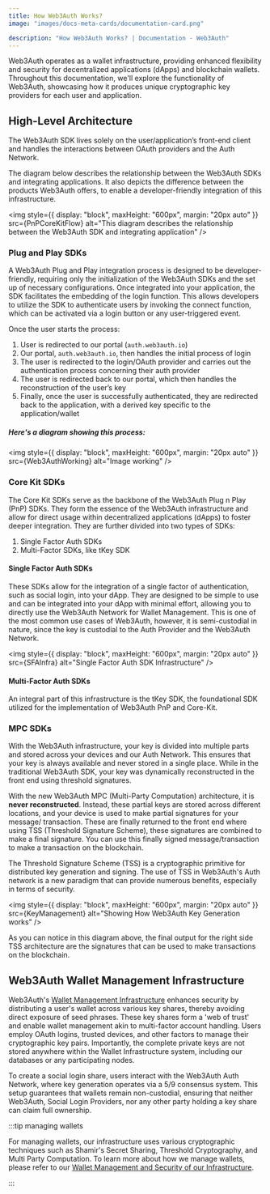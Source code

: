 ```yaml
---
title: How Web3Auth Works?
image: "images/docs-meta-cards/documentation-card.png"

description: "How Web3Auth Works? | Documentation - Web3Auth"
---
```



Web3Auth operates as a wallet infrastructure, providing enhanced flexibility and security for
decentralized applications (dApps) and blockchain wallets. Throughout this documentation, we'll
explore the functionality of Web3Auth, showcasing how it produces unique cryptographic key providers
for each user and application.

## High-Level Architecture

The Web3Auth SDK lives solely on the user/application’s front-end client and handles the
interactions between OAuth providers and the Auth Network.

The diagram below describes the relationship between the Web3Auth SDKs and integrating applications.
It also depicts the difference between the products Web3Auth offers, to enable a developer-friendly
integration of this infrastructure.

<img
  style={{ display: "block", maxHeight: "600px", margin: "20px auto" }}
  src={PnPCoreKitFlow}
  alt="This diagram describes the relationship between the Web3Auth SDK and integrating application"
/>

### Plug and Play SDKs

A Web3Auth Plug and Play integration process is designed to be developer-friendly, requiring only
the initialization of the Web3Auth SDKs and the set up of necessary configurations. Once integrated
into your application, the SDK facilitates the embedding of the login function. This allows
developers to utilize the SDK to authenticate users by invoking the connect function, which can be
activated via a login button or any user-triggered event.

Once the user starts the process:

1. User is redirected to our portal (`auth.web3auth.io`)
2. Our portal, `auth.web3auth.io`, then handles the initial process of login
3. The user is redirected to the login/OAuth provider and carries out the authentication process
   concerning their auth provider
4. The user is redirected back to our portal, which then handles the reconstruction of the user’s
   key
5. Finally, once the user is successfully authenticated, they are redirected back to the
   application, with a derived key specific to the application/wallet

##### Here's a diagram showing this process:

<img
  style={{ display: "block", maxHeight: "600px", margin: "20px auto" }}
  src={Web3AuthWorking}
  alt="Image working"
/>

### Core Kit SDKs

The Core Kit SDKs serve as the backbone of the Web3Auth Plug n Play (PnP) SDKs. They form the
essence of the Web3Auth infrastructure and allow for direct usage within decentralized applications
(dApps) to foster deeper integration. They are further divided into two types of SDKs:

1. Single Factor Auth SDKs
2. Multi-Factor SDKs, like tKey SDK

#### Single Factor Auth SDKs

These SDKs allow for the integration of a single factor of authentication, such as social login,
into your dApp. They are designed to be simple to use and can be integrated into your dApp with
minimal effort, allowing you to directly use the Web3Auth Network for Wallet Management. This is one
of the most common use cases of Web3Auth, however, it is semi-custodial in nature, since the key is
custodial to the Auth Provider and the Web3Auth Network.

<img
  style={{ display: "block", maxHeight: "600px", margin: "20px auto" }}
  src={SFAInfra}
  alt="Single Factor Auth SDK Infrastructure"
/>

#### Multi-Factor Auth SDKs

An integral part of this infrastructure is the tKey SDK, the foundational SDK utilized for the
implementation of Web3Auth PnP and Core-Kit.

<TkeyIntroduction />

### MPC SDKs

With the Web3Auth infrastructure, your key is divided into multiple parts and stored across your
devices and our Auth Network. This ensures that your key is always available and never stored in a
single place. While in the traditional Web3Auth SDK, your key was dynamically reconstructed in the
front end using threshold signatures.

With the new Web3Auth MPC (Multi-Party Computation) architecture, it is **never reconstructed**.
Instead, these partial keys are stored across different locations, and your device is used to make
partial signatures for your message/ transaction. These are finally returned to the front end where
using TSS (Threshold Signature Scheme), these signatures are combined to make a final signature. You
can use this finally signed message/transaction to make a transaction on the blockchain.

The Threshold Signature Scheme (TSS) is a cryptographic primitive for distributed key generation and
signing. The use of TSS in Web3Auth's Auth network is a new paradigm that can provide numerous
benefits, especially in terms of security.

<img
  style={{ display: "block", maxHeight: "600px", margin: "20px auto" }}
  src={KeyManagement}
  alt="Showing How Web3Auth Key Generation works"
/>

As you can notice in this diagram above, the final output for the right side TSS architecture are
the signatures that can be used to make transactions on the blockchain.

## Web3Auth Wallet Management Infrastructure

Web3Auth's [Wallet Management Infrastructure](/infrastructure/) enhances security by distributing a
user's wallet across various key shares, thereby avoiding direct exposure of seed phrases. These key
shares form a 'web of trust' and enable wallet management akin to multi-factor account handling.
Users employ OAuth logins, trusted devices, and other factors to manage their cryptographic key
pairs. Importantly, the complete private keys are not stored anywhere within the Wallet
Infrastructure system, including our databases or any participating nodes.

To create a social login share, users interact with the Web3Auth Auth Network, where key generation
operates via a 5/9 consensus system. This setup guarantees that wallets remain non-custodial,
ensuring that neither Web3Auth, Social Login Providers, nor any other party holding a key share can
claim full ownership.

:::tip managing wallets

For managing wallets, our infrastructure uses various cryptographic techniques such as Shamir's
Secret Sharing, Threshold Cryptography, and Multi Party Computation. To learn more about how we
manage wallets, please refer to our
[Wallet Management and Security of our Infrastructure](/infrastructure/).

:::
